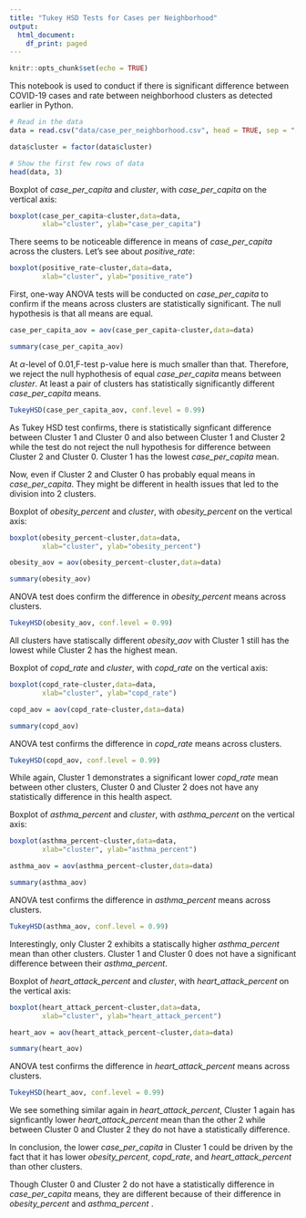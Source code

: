---
title: "Tukey HSD Tests for Cases per Neighborhood"
output:
  html_document:
    df_print: paged
---


```{r setup, include=FALSE}
knitr::opts_chunk$set(echo = TRUE)
```

This notebook is used to conduct if there is significant difference between COVID-19 cases and rate between neighborhood clusters as detected earlier in Python. 

```{r}
# Read in the data
data = read.csv("data/case_per_neighborhood.csv", head = TRUE, sep = ",")

data$cluster = factor(data$cluster)

# Show the first few rows of data
head(data, 3)
```

Boxplot of *case_per_capita* and *cluster*, with *case_per_capita* on the vertical axis:

```{r}
boxplot(case_per_capita~cluster,data=data,
        xlab="cluster", ylab="case_per_capita")
```

There seems to be noticeable difference in means of *case_per_capita* across the clusters. Let's see about *positive_rate*:

```{r}
boxplot(positive_rate~cluster,data=data,
        xlab="cluster", ylab="positive_rate")
```

First, one-way ANOVA tests will be conducted on *case_per_capita* to confirm if the means across clusters are statistically significant. The null hypothesis is that all means are equal.

```{r}
case_per_capita_aov = aov(case_per_capita~cluster,data=data)

summary(case_per_capita_aov)
```

At $\alpha$-level of 0.01,F-test p-value here is much smaller than that. Therefore, we reject the null hyphothesis of equal *case_per_capita* means between *cluster*. At least a pair of clusters has statistically significantly different *case_per_capita* means.

```{r}
TukeyHSD(case_per_capita_aov, conf.level = 0.99)
```

As Tukey HSD test confirms, there is statistically signficant difference between Cluster 1 and Cluster 0 and also between Cluster 1 and Cluster 2 while the test do not reject the null hypothesis for difference between Cluster 2 and Cluster 0. Cluster 1 has the lowest *case_per_capita* mean.

Now, even if Cluster 2 and Cluster 0 has probably equal means in *case_per_capita*. They might be different in health issues that led to the division into 2 clusters.

Boxplot of *obesity_percent* and *cluster*, with *obesity_percent* on the vertical axis:

```{r}
boxplot(obesity_percent~cluster,data=data,
        xlab="cluster", ylab="obesity_percent")
```

```{r}
obesity_aov = aov(obesity_percent~cluster,data=data)

summary(obesity_aov)
```

ANOVA test does confirm the difference in *obesity_percent* means across clusters.


```{r}
TukeyHSD(obesity_aov, conf.level = 0.99)
```

All clusters have statiscally different  *obesity_aov* with Cluster 1 still has the lowest while Cluster 2 has the highest mean.

Boxplot of *copd_rate* and *cluster*, with *copd_rate* on the vertical axis:

```{r}
boxplot(copd_rate~cluster,data=data,
        xlab="cluster", ylab="copd_rate")
```

```{r}
copd_aov = aov(copd_rate~cluster,data=data)

summary(copd_aov)
```

ANOVA test confirms the difference in *copd_rate* means across clusters.

```{r}
TukeyHSD(copd_aov, conf.level = 0.99)
```

While again, Cluster 1 demonstrates a significant lower *copd_rate* mean between other clusters, Cluster 0 and Cluster 2 does not have any statistically difference in this health aspect.

Boxplot of *asthma_percent* and *cluster*, with *asthma_percent* on the vertical axis:

```{r}
boxplot(asthma_percent~cluster,data=data,
        xlab="cluster", ylab="asthma_percent")
```

```{r}
asthma_aov = aov(asthma_percent~cluster,data=data)

summary(asthma_aov)
```

ANOVA test confirms the difference in *asthma_percent* means across clusters.

```{r}
TukeyHSD(asthma_aov, conf.level = 0.99)
```

Interestingly, only Cluster 2 exhibits a statiscally higher *asthma_percent* mean than other clusters. Cluster 1 and Cluster 0 does not have a significant difference between their *asthma_percent*.

Boxplot of *heart_attack_percent* and *cluster*, with *heart_attack_percent* on the vertical axis:

```{r}
boxplot(heart_attack_percent~cluster,data=data,
        xlab="cluster", ylab="heart_attack_percent")
```

```{r}
heart_aov = aov(heart_attack_percent~cluster,data=data)

summary(heart_aov)
```

ANOVA test confirms the difference in *heart_attack_percent* means across clusters.

```{r}
TukeyHSD(heart_aov, conf.level = 0.99)
```

We see something similar again in  *heart_attack_percent*, Cluster 1 again has signficantly lower  *heart_attack_percent* mean than the other 2 while between Cluster 0 and Cluster 2 they do not have a statistically difference.

In conclusion, the lower *case_per_capita* in Cluster 1 could be driven by the fact that it has lower *obesity_percent*, *copd_rate*, and *heart_attack_percent* than other clusters.

Though Cluster 0 and Cluster 2 do not have a statistically difference in *case_per_capita* means, they are different because of their difference in *obesity_percent* and *asthma_percent* .









